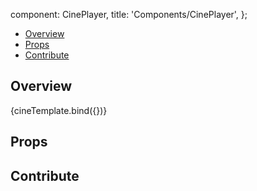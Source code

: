 
  component: CinePlayer,
  title: 'Components/CinePlayer',
};

<Meta title="Components/CinePlayer" component={CinePlayer} />


<Heading title="CinePlayer" componentRelativePath="CinePlayer/CinePlayer.tsx" />

- [Overview](#overview)
- [Props](#props)
- [Contribute](#contribute)

## Overview

<Canvas>
  <Story name="Overview">{cineTemplate.bind({})}</Story>
</Canvas>

## Props

<ArgsTable of={CinePlayer} />

## Contribute

<Footer componentRelativePath="CinePlayer/__stories__/cinePlayer.stories.mdx" />
